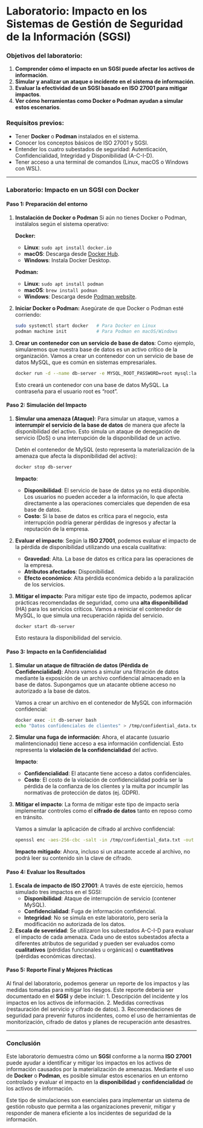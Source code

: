 # Laboratorio: Impacto en los Sistemas de Gestión de Seguridad de la Información (SGSI)

### **Objetivos del laboratorio:**
1. **Comprender cómo el impacto en un SGSI puede afectar los activos de información**.
2. **Simular y analizar un ataque o incidente en el sistema de información**.
3. **Evaluar la efectividad de un SGSI basado en ISO 27001 para mitigar impactos**.
4. **Ver cómo herramientas como Docker o Podman ayudan a simular estos escenarios**.

### **Requisitos previos:**
- Tener **Docker** o **Podman** instalados en el sistema.
- Conocer los conceptos básicos de ISO 27001 y SGSI.
- Entender los cuatro subestados de seguridad: Autenticación, Confidencialidad, Integridad y Disponibilidad (A-C-I-D).
- Tener acceso a una terminal de comandos (Linux, macOS o Windows con WSL).

---

### **Laboratorio: Impacto en un SGSI con Docker**

#### **Paso 1: Preparación del entorno**

1. **Instalación de Docker o Podman**
   Si aún no tienes Docker o Podman, instálalos según el sistema operativo:

   **Docker:**
   - **Linux**: `sudo apt install docker.io`
   - **macOS**: Descarga desde [Docker Hub](https://www.docker.com/products/docker-desktop).
   - **Windows**: Instala Docker Desktop.

   **Podman:**
   - **Linux**: `sudo apt install podman`
   - **macOS**: `brew install podman`
   - **Windows**: Descarga desde [Podman website](https://podman.io/).

2. **Iniciar Docker o Podman:**
   Asegúrate de que Docker o Podman esté corriendo:
   ```bash
   sudo systemctl start docker   # Para Docker en Linux
   podman machine init           # Para Podman en macOS/Windows
   ```

3. **Crear un contenedor con un servicio de base de datos**:
   Como ejemplo, simularemos que nuestra base de datos es un activo crítico de la organización. Vamos a crear un contenedor con un servicio de base de datos MySQL, que es común en sistemas empresariales.

   ```bash
   docker run -d --name db-server -e MYSQL_ROOT_PASSWORD=root mysql:latest
   ```

   Esto creará un contenedor con una base de datos MySQL. La contraseña para el usuario root es "root".

#### **Paso 2: Simulación del Impacto**

1. **Simular una amenaza (Ataque)**:
   Para simular un ataque, vamos a **interrumpir el servicio de la base de datos** de manera que afecte la disponibilidad del activo. Esto simula un ataque de denegación de servicio (DoS) o una interrupción de la disponibilidad de un activo.

   Detén el contenedor de MySQL (esto representa la materialización de la amenaza que afecta la disponibilidad del activo):

   ```bash
   docker stop db-server
   ```

   **Impacto**:
   - **Disponibilidad**: El servicio de base de datos ya no está disponible. Los usuarios no pueden acceder a la información, lo que afecta directamente a las operaciones comerciales que dependen de esa base de datos.
   - **Costo**: Si la base de datos es crítica para el negocio, esta interrupción podría generar pérdidas de ingresos y afectar la reputación de la empresa.

2. **Evaluar el impacto**:
   Según la **ISO 27001**, podemos evaluar el impacto de la pérdida de disponibilidad utilizando una escala cualitativa:

   - **Gravedad**: Alta. La base de datos es crítica para las operaciones de la empresa.
   - **Atributos afectados**: Disponibilidad.
   - **Efecto económico**: Alta pérdida económica debido a la paralización de los servicios.

3. **Mitigar el impacto**:
   Para mitigar este tipo de impacto, podemos aplicar prácticas recomendadas de seguridad, como una **alta disponibilidad** (HA) para los servicios críticos. Vamos a reiniciar el contenedor de MySQL, lo que simula una recuperación rápida del servicio.

   ```bash
   docker start db-server
   ```

   Esto restaura la disponibilidad del servicio.

#### **Paso 3: Impacto en la Confidencialidad**

1. **Simular un ataque de filtración de datos (Pérdida de Confidencialidad)**:
   Ahora vamos a simular una filtración de datos mediante la exposición de un archivo confidencial almacenado en la base de datos. Supongamos que un atacante obtiene acceso no autorizado a la base de datos.

   Vamos a crear un archivo en el contenedor de MySQL con información confidencial:
   ```bash
   docker exec -it db-server bash
   echo "Datos confidenciales de clientes" > /tmp/confidential_data.txt
   ```

2. **Simular una fuga de información**:
   Ahora, el atacante (usuario malintencionado) tiene acceso a esa información confidencial. Esto representa la **violación de la confidencialidad** del activo.

   **Impacto**:
   - **Confidencialidad**: El atacante tiene acceso a datos confidenciales.
   - **Costo**: El costo de la violación de confidencialidad podría ser la pérdida de la confianza de los clientes y la multa por incumplir las normativas de protección de datos (ej. GDPR).

3. **Mitigar el impacto**:
   La forma de mitigar este tipo de impacto sería implementar controles como el **cifrado de datos** tanto en reposo como en tránsito.

   Vamos a simular la aplicación de cifrado al archivo confidencial:
   ```bash
   openssl enc -aes-256-cbc -salt -in /tmp/confidential_data.txt -out /tmp/confidential_data.txt.enc
   ```

   **Impacto mitigado**: Ahora, incluso si un atacante accede al archivo, no podrá leer su contenido sin la clave de cifrado.

#### **Paso 4: Evaluar los Resultados**

1. **Escala de impacto de ISO 27001**:
   A través de este ejercicio, hemos simulado tres impactos en el SGSI:
   - **Disponibilidad**: Ataque de interrupción de servicio (contener MySQL).
   - **Confidencialidad**: Fuga de información confidencial.
   - **Integridad**: No se simula en este laboratorio, pero sería la modificación no autorizada de los datos.

2. **Escala de severidad**:
   Se utilizaron los subestados A-C-I-D para evaluar el impacto de cada amenaza. Cada uno de estos subestados afecta a diferentes atributos de seguridad y pueden ser evaluados como **cualitativos** (pérdidas funcionales u orgánicas) o **cuantitativos** (pérdidas económicas directas).

#### **Paso 5: Reporte Final y Mejores Prácticas**

Al final del laboratorio, podemos generar un reporte de los impactos y las medidas tomadas para mitigar los riesgos. Este reporte debería ser documentado en el **SGSI** y debe incluir:
1. Descripción del incidente y los impactos en los activos de información.
2. Medidas correctivas (restauración del servicio y cifrado de datos).
3. Recomendaciones de seguridad para prevenir futuros incidentes, como el uso de herramientas de monitorización, cifrado de datos y planes de recuperación ante desastres.

---

### **Conclusión**

Este laboratorio demuestra cómo un **SGSI** conforme a la norma **ISO 27001** puede ayudar a identificar y mitigar los impactos en los activos de información causados por la materialización de amenazas. Mediante el uso de **Docker** o **Podman**, es posible simular estos escenarios en un entorno controlado y evaluar el impacto en la **disponibilidad** y **confidencialidad** de los activos de información.

Este tipo de simulaciones son esenciales para implementar un sistema de gestión robusto que permita a las organizaciones prevenir, mitigar y responder de manera eficiente a los incidentes de seguridad de la información.